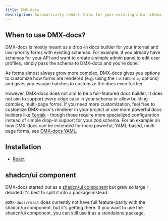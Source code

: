 ```yaml
---
title: DMX-docs
description: Automatically render forms for your existing data schema.
---
```


<AlertBanner />

## When to use DMX-docs?

DMX-docs is mostly meant as a drop-in docs builder for your internal and low-priority forms with existing schemas. For example, if you already have schemas for your API and want to create a simple admin panel to edit user profiles, simply pass the schema to DMX-docs and you're done.

As forms almost always grow more complex, DMX-docs gives you options to customize how forms are rendered (e.g. using the `fieldConfig` options) and gives you escape hatches to customize the docs even further.

However, DMX-docs does not aim to be a full-featured docs builder. It does not aim to support every edge case in your schema or allow building complex, multi-page forms. If you need more customization, feel free to customize DMX-docs's renderer in your project or use more powerful docs builders like [Formik](https://formik.org/) - though those require more specialized configuration instead of simple drop-in support for your zod schema. For an example on how DMX-docs can be extended for more powerful, YAML-based, multi-page forms, see [DMX-docs YAML](https://github.com/roeyazroel/auto-docs).

## Installation

- [React](/docs/react/getting-started)

## shadcn/ui component

DMX-docs started out as a [shadcn/ui component](https://github.com/DataMatrix-RGIT/auto-docs) but grew so large I decided it's best to split it into a package instead.

`@DMX-docs/react` does currently not have full feature-parity with the shadcn/ui component, but it's getting there. If you want to use the shadcn/ui component, you can still use it as a standalone package.
